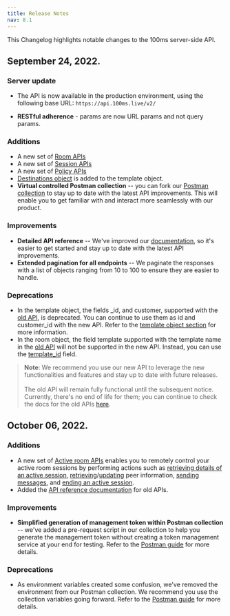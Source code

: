 ```yaml
---
title: Release Notes
nav: 8.1
---
```


This Changelog highlights notable changes to the 100ms server-side API.

## September 24, 2022.

### Server update

-   The API is now available in the production environment, using the following base URL:
    `https://api.100ms.live/v2/`

-   **RESTful adherence** - params are now URL params and not query params.

### Additions

-   A new set of [Room APIs](https://www.100ms.live/docs/server-side/v2/Rooms/object)
-   A new set of [Session APIs](https://www.100ms.live/docs/server-side/v2/Sessions/object)
-   A new set of [Policy APIs](https://www.100ms.live/docs/server-side/v2/policy/template-object)
-   [Destinations object](https://www.100ms.live/docs/server-side/v2/policy/create-template-via-api#destinations-object) is added to the template object.
-   **Virtual controlled Postman collection** -- you can fork our [Postman collection](https://www.100ms.live/docs/server-side/v2/introduction/postman-guide) to stay up to date with the latest API improvements. This will enable you to get familiar with and interact more seamlessly with our product.

### Improvements

-   **Detailed API reference** -- We've improved our [documentation](https://www.100ms.live/docs/server-side/v2/introduction/basics), so it's easier to get started and stay up to date with the latest API improvements.
-   **Extended pagination for all endpoints** -- We paginate the responses with a list of objects ranging from 10 to 100 to ensure they are easier to handle.

### Deprecations

-   In the template object, the fields \_id, and customer, supported with the [old API](https://www.100ms.live/docs/server-side/v2/deprecated/templates-and-roles#api-reference), is deprecated. You can continue to use them as id and customer_id with the new API. Refer to the [template object section](https://www.100ms.live/docs/server-side/v2/policy/template-object#template-object) for more information.
-   In the room object, the field template supported with the template name in the [old API](https://www.100ms.live/docs/server-side/v2/deprecated/room#body-paramters) will not be supported in the new API. Instead, you can use the [template_id](https://www.100ms.live/docs/server-side/v2/Rooms/create-via-api#main-arguments) field.

> **Note**: We recommend you use our new API to leverage the new functionalities and features and stay up to date with future releases. <br/> <br/>The old API will remain fully functional until the subsequent notice. Currently, there's no end of life for them; you can continue to check the docs for the old APIs [here](https://www.100ms.live/docs/server-side/v2/deprecated/templates-and-roles).

## October 06, 2022.

### Additions

-   A new set of [Active room APIs](https://www.100ms.live/docs/server-side/v2/active-rooms/object) enables you to remotely control your active room sessions by performing actions such as [retrieving details of an active session](https://www.100ms.live/docs/server-side/v2/active-rooms/retrieve-active-room-state), [retrieving](https://www.100ms.live/docs/server-side/v2/active-rooms/retrieve-peer)/[updating](https://www.100ms.live/docs/server-side/v2/active-rooms/update-a-peer) peer information, [sending messages](https://www.100ms.live/docs/server-side/v2/active-rooms/send-message), and [ending an active session](https://www.100ms.live/docs/server-side/v2/active-rooms/end-active-room).
-   Added the [API reference documentation](https://www.100ms.live/docs/server-side/v2/deprecated/templates-and-roles#api-reference) for old APIs.

### Improvements

-   **Simplified generation of management token within Postman collection** -- we've added a pre-request script in our collection to help you generate the management token without creating a token management service at your end for testing. Refer to the [Postman guide](https://www.100ms.live/docs/server-side/v2/introduction/postman-guide#add-management-token) for more details.

### Deprecations

-   As environment variables created some confusion, we've removed the environment from our Postman collection. We recommend you use the collection variables going forward. Refer to the [Postman guide](https://www.100ms.live/docs/server-side/v2/introduction/postman-guide#add-management-token) for more details.
